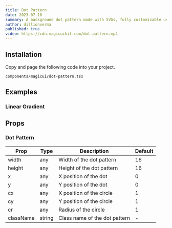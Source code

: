 ```yaml
---
title: Dot Pattern
date: 2023-07-18
summary: A background dot pattern made with SVGs, fully customizable using Tailwind CSS.
author: dillionverma
published: true
video: https://cdn.magicuikit.com/dot-pattern.mp4
---
```


<ComponentPreview name="dot-pattern-demo" />

<Steps>

<Step>

## Installation

Copy and page the following code into your project.

```text
components/magicui/dot-pattern.tsx
```

<ComponentSource name="dot-pattern" />

</Step>

</Steps>

## Examples

### Linear Gradient

<ComponentPreview name="dot-pattern-linear-gradient" />

## Props

### Dot Pattern

| Prop      | Type   | Description                   | Default |
| --------- | ------ | ----------------------------- | ------- |
| width     | any    | Width of the dot pattern      | 16      |
| height    | any    | Height of the dot pattern     | 16      |
| x         | any    | X position of the dot         | 0       |
| y         | any    | Y position of the dot         | 0       |
| cx        | any    | X position of the circle      | 1       |
| cy        | any    | Y position of the circle      | 1       |
| cr        | any    | Radius of the circle          | 1       |
| className | string | Class name of the dot pattern | -       |
